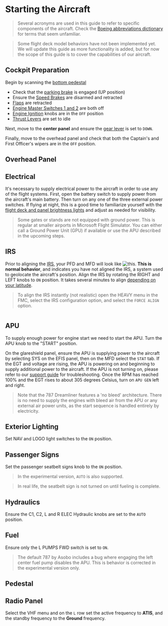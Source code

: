 # Starting the Aircraft

> Several acronyms are used in this guide to refer to specific components of the aircraft. Check the [Boeing abbreviations dictionary](docs_hd/docs/pilots-guide/abbreviations.md) for terms that seem unfamiliar. 

> Some flight deck model behaviors have not been implemented yet. We will update this guide as more functionality is added, but for now the scope of this guide is to cover the capabilities of our aircraft.

## Cockpit Preparation
Begin by scanning the [bottom pedestal]()
* Check that the [parking brake]() is engaged (UP position)
* Ensure the [Speed Brakes]() are disarmed and retracted
* [Flaps]() are retracted
* [Engine Master Switches 1 and 2]() are both off
* [Engine Ignition]() knobs are in the `OFF` position
* [Thrust Levers]() are set to idle

Next, move to the **center panel** and ensure the [gear lever]() is set to `DOWN`. 

Finally, move to the overhead panel and check that both the Captain's and First Officer's wipers are in the `OFF` position.

## Overhead Panel

## Electrical
It's necessary to supply electrical power to the aircraft in order to use any of the flight systems.
First, open the battery switch to supply power from the aircraft's main battery. Then turn on any one of the three external power switches.
If flying at night, this is a good time to familiarize yourself with the [flight deck and panel brightness lights]() and adjust as needed for visibility. 

> Some gates or stands are not equipped with ground power. This is regular at smaller airports in Microsoft Flight Simulator. You can either call a Ground Power Unit (GPU) if available or 
use the APU described in the upcoming steps.

## IRS 
Prior to aligning the [IRS](), your PFD and MFD will look like ![this](). **This is normal behavior**, and indicates you have not aligned 
the IRS, a system used to geolocate the aircraft's position. Align the IRS by rotating the RIGHT and LEFT knobs to `ON` position. It takes several minutes to 
align [depending on your latitude](). 

> To align the IRS instantly (not realistic) open the HEAVY menu in the FMC, select the IRS configuration option, and select the `FORCE ALIGN` option. 


![]() <!-- GIF HERE -->
## APU 
To supply enough power for engine start we need to start the APU. Turn the APU knob to the "START" position. 

On the glareshield panel, ensure the APU is supplying power to the aircraft by selecting SYS on the EFIS panel, then on the MFD select the `STAT` tab. 
If the EGT and voltage are rising, the APU is powering on and beginning to supply additional power to the aircraft. If the APU is not turning on, please refer to our [support guide]() for troubleshooting.
Once the RPM has reached 100% and the EGT rises to about 305 degrees Celsius, turn on `APU GEN` left and right.
> Note that the 787 Dreamliner features a 'no bleed' architecture. There is no need to supply the engines with bleed air from the APU or any external air power units, as the start sequence is handled entirely by electricity.

## Exterior Lighting 
Set NAV and LOGO light switches to the `ON` position. 

## Passenger Signs
Set the passenger seatbelt signs knob to the `ON` position. 

> In the experimental version, `AUTO` is also supported. 

> In real life, the seatbelt sign is not turned on until fueling is complete. 

## Hydraulics 
Ensure the C1, C2, L and R ELEC Hydraulic knobs are set to the `AUTO` position. 

## Fuel
Ensure only the L PUMPS FWD switch is set to `ON`.

>The default 787 by Asobo includes a bug where engaging the left center fuel pump disables the APU. This is behavior is corrected in the experimental version only.

## Pedestal

## Radio Panel 
Select the VHF menu and on the `L` row set the active frequency to **ATIS**, and the standby frequency to the **Ground** frequency. 
